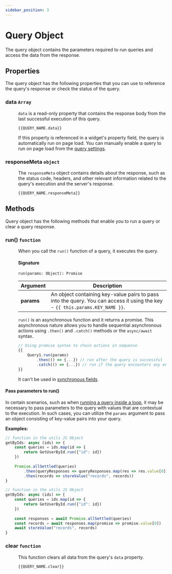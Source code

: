 ```yaml
---
sidebar_position: 3
---
```


# Query Object

The query object contains the parameters required to run queries and access the data from the response.


## Properties

The query object has the following properties that you can use to reference the query's response or check the status of the query.

### data `Array`

<dd>

`data` is a read-only property that contains the response body from the last successful execution of this query. 

```
{{QUERY_NAME.data}}
```
If this property is referenced in a widget's property field, the query is automatically run on page load. You can manually enable a query to run on page load from the [query settings](/connect-data/reference/query-settings).

</dd>

### responseMeta `object`

<dd>

The `responseMeta` object contains details about the response, such as the status code, headers, and other relevant information related to the query's execution and the server's response.

```
{{QUERY_NAME.responseMeta}}
```

</dd>


## Methods

Query object has the following methods that enable you to run a query or clear a query response.

### run() `function`

<dd>

When you call the `run()` function of a query, it executes the query. 

#### Signature

```
run(params: Object): Promise
```

| Argument      | Description                                                                                         |
| ------------- | --------------------------------------------------------------------------------------------------- |
| **params**    | An object containing key-value pairs to pass into the query. You can access it using the key - `{{ this.params.KEY_NAME }}`. |


`run()` is an asynchronous function and it returns a promise. This asynchronous nature allows you to handle sequential asynchronous actions using `.then()` and `.catch()` methods or the `async/await` syntax.

```javascript
// Using promise syntax to chain actions in sequence
{{
    Query1.run(params)
        .then(() => {...}) // run after the query is successful
        .catch(() => {...}) // run if the query encounters any errors
}}
```
It can't be used in [synchronous fields](/core-concepts/writing-code/workflows#display-data-from-async-js-function).

</dd>

#### Pass parameters to run()

In certain scenarios, such as when [running a query inside a loop](/connect-data/how-to-guides/how-to-pass-params-to-an-api), it may be necessary to pass parameters to the query with values that are contextual to the execution. In such cases, you can utilize the `params` argument to pass an object consisting of key-value pairs into your query.

**Examples:**

<!-- You cannot indent these MDX tags or their content. It breaks the page. -->
<Tabs queryString="current-run-style">
<TabItem label="Promise chains" value="promise-chains">

```javascript
// function in the utils JS Object
getByIds: async (ids) => {
    const queries = ids.map(id => {
        return GetUserById.run({"id": id})
    })
    
    Promise.allSettled(queries)
        .then(queryResponses => queryResponses.map(res => res.value[0]))
        .then(records => storeValue("records", records))
}
```

</TabItem>
<TabItem label="async/await" value="async-await">

```javascript
// function in the utils JS Object
getByIds: async (ids) => {
    const queries = ids.map(id => {
        return GetUserById.run({"id": id})
    })
    
    const responses = await Promise.allSettled(queries)
    const records = await responses.map(promise => promise.value[0])
    await storeValue("records", records)
}
```

</TabItem>
</Tabs>


### clear `function`

<dd>

This function clears all data from the query's `data` property.

``` 
{{QUERY_NAME.clear}}
```

</dd>